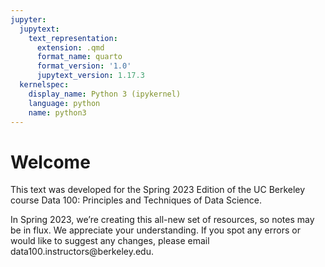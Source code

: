 ```yaml
---
jupyter:
  jupytext:
    text_representation:
      extension: .qmd
      format_name: quarto
      format_version: '1.0'
      jupytext_version: 1.17.3
  kernelspec:
    display_name: Python 3 (ipykernel)
    language: python
    name: python3
---
```


# Welcome {.unnumbered}

This text was developed for the Spring 2023 Edition of the UC Berkeley course Data 100: Principles and Techniques of Data Science. 

In Spring 2023, we’re creating this all-new set of resources, so notes may be in flux. We appreciate your understanding. If you spot any errors or would like to suggest any changes, please email data100.instructors@berkeley.edu.